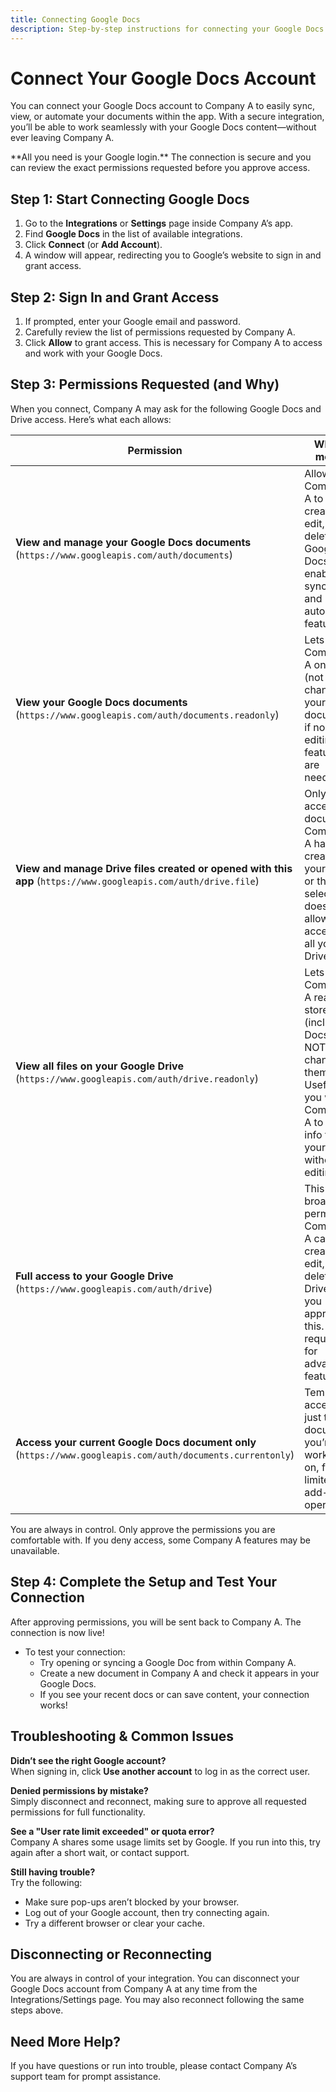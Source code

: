 ```yaml
---
title: Connecting Google Docs
description: Step-by-step instructions for connecting your Google Docs account to Company A.
---
```


# Connect Your Google Docs Account

You can connect your Google Docs account to Company A to easily sync, view, or automate your documents within the app. With a secure integration, you’ll be able to work seamlessly with your Google Docs content—without ever leaving Company A.

<Callout type="info">
**All you need is your Google login.** The connection is secure and you can review the exact permissions requested before you approve access.
</Callout>

## Step 1: Start Connecting Google Docs

1. Go to the **Integrations** or **Settings** page inside Company A’s app.
2. Find **Google Docs** in the list of available integrations.
3. Click **Connect** (or **Add Account**).
4. A window will appear, redirecting you to Google’s website to sign in and grant access.

## Step 2: Sign In and Grant Access

1. If prompted, enter your Google email and password.
2. Carefully review the list of permissions requested by Company A.
3. Click **Allow** to grant access. This is necessary for Company A to access and work with your Google Docs.

## Step 3: Permissions Requested (and Why)

When you connect, Company A may ask for the following Google Docs and Drive access. Here’s what each allows:

| Permission | What it means |
| --- | --- |
| **View and manage your Google Docs documents** (`https://www.googleapis.com/auth/documents`) | Allows Company A to read, create, edit, and delete your Google Docs to enable full syncing and automation features. |
| **View your Google Docs documents** (`https://www.googleapis.com/auth/documents.readonly`) | Lets Company A only view (not change) your documents if no editing features are needed. |
| **View and manage Drive files created or opened with this app** (`https://www.googleapis.com/auth/drive.file`) | Only gives access to documents Company A has created on your behalf or that you select; it does NOT allow access to all your Drive files. |
| **View all files on your Google Drive** (`https://www.googleapis.com/auth/drive.readonly`) | Lets Company A read your stored files (including Docs), but NOT change them. Useful if you want Company A to pull info from your files without editing. |
| **Full access to your Google Drive** (`https://www.googleapis.com/auth/drive`) | This is the broadest permission; Company A can view, create, edit, and delete any Drive file if you approve this. Only required for advanced features. |
| **Access your current Google Docs document only** (`https://www.googleapis.com/auth/documents.currentonly`) | Temporary access to just the document you’re working on, for limited or add-on operations. |

<Callout type="warning">
You are always in control. Only approve the permissions you are comfortable with. If you deny access, some Company A features may be unavailable.
</Callout>

## Step 4: Complete the Setup and Test Your Connection

After approving permissions, you will be sent back to Company A. The connection is now live!

- To test your connection:
  - Try opening or syncing a Google Doc from within Company A.
  - Create a new document in Company A and check it appears in your Google Docs.
  - If you see your recent docs or can save content, your connection works!

## Troubleshooting & Common Issues

**Didn’t see the right Google account?**  
When signing in, click **Use another account** to log in as the correct user.

**Denied permissions by mistake?**  
Simply disconnect and reconnect, making sure to approve all requested permissions for full functionality.

**See a "User rate limit exceeded" or quota error?**  
Company A shares some usage limits set by Google. If you run into this, try again after a short wait, or contact support.

**Still having trouble?**  
Try the following:

- Make sure pop-ups aren’t blocked by your browser.
- Log out of your Google account, then try connecting again.
- Try a different browser or clear your cache.

## Disconnecting or Reconnecting

You are always in control of your integration. You can disconnect your Google Docs account from Company A at any time from the Integrations/Settings page. You may also reconnect following the same steps above.

## Need More Help?

If you have questions or run into trouble, please contact Company A’s support team for prompt assistance.